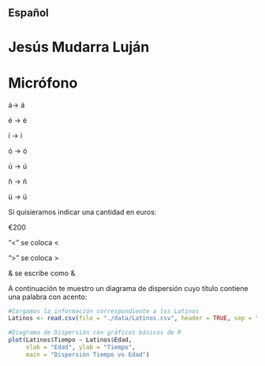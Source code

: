 
## Español


# Jesús Mudarra Luján


# Micrófono

á-> &aacute;

é -> &eacute;

í -> &iacute;

ó -> &oacute;

ú -> &uacute;

ñ -> &ntilde;

ü -> &uuml;

Si quisieramos indicar una cantidad en euros:

&euro;200


"<" se coloca &lt;

">" se coloca &gt;

& se escribe como &amp;


A continuación te muestro un diagrama de dispersión cuyo título contiene una palabra con acento:


```r
#Cargamos la información correspondiente a los Latinos
Latinos <- read.csv(file = "./data/Latinos.csv", header = TRUE, sep = ",", dec = ".", row.names = 1)

#Diagrama de Dispersión con gráficos básicos de R
plot(Latinos$Tiempo ~ Latinos$Edad,
     xlab = "Edad", ylab = "Tiempo",
     main = "Dispersión Tiempo vs Edad")

```

